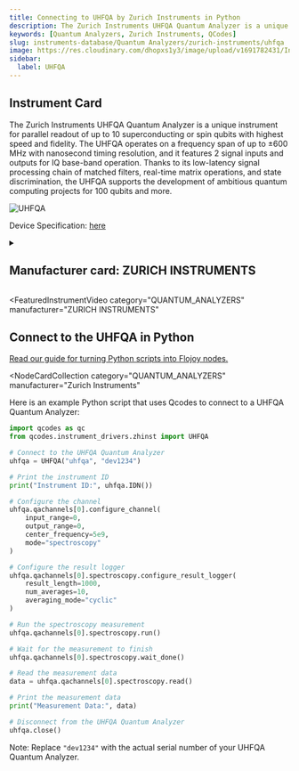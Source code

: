 ```yaml
---
title: Connecting to UHFQA by Zurich Instruments in Python
description: The Zurich Instruments UHFQA Quantum Analyzer is a unique instrument for parallel readout of up to 10 superconducting or spin qubits with highest speed and fidelity. The UHFQA operates on a frequency span of up to ±600 MHz with nanosecond timing resolution, and it features 2 signal inputs and outputs for IQ base-band operation. Thanks to its low-latency signal processing chain of matched filters, real-time matrix operations, and state discrimination, the UHFQA supports the development of ambitious quantum computing projects for 100 qubits and more.
keywords: [Quantum Analyzers, Zurich Instruments, QCodes]
slug: instruments-database/Quantum Analyzers/zurich-instruments/uhfqa
image: https://res.cloudinary.com/dhopxs1y3/image/upload/v1691782431/Instruments/Quantum%20Analyzer/UHFQA/UHFQA.webp
sidebar:
  label: UHFQA
---
```



## Instrument Card

The Zurich Instruments UHFQA Quantum Analyzer is a unique instrument for parallel readout of up to 10 superconducting or spin qubits with highest speed and fidelity. The UHFQA operates on a frequency span of up to ±600 MHz with nanosecond timing resolution, and it features 2 signal inputs and outputs for IQ base-band operation. Thanks to its low-latency signal processing chain of matched filters, real-time matrix operations, and state discrimination, the UHFQA supports the development of ambitious quantum computing projects for 100 qubits and more.

![UHFQA](https://res.cloudinary.com/dhopxs1y3/image/upload/v1691782431/Instruments/Quantum%20Analyzer/UHFQA/UHFQA.webp)

Device Specification: [here](https://docs.zhinst.com/pdf/ziUHFQA_UserManual.pdf)

<details style={{ marginTop: "15px"}}>
<summary><h2 style={{display:'inline'}}>Manufacturer card: ZURICH INSTRUMENTS</h2></summary>

![ZURICH INSTRUMENTS](https://res.cloudinary.com/dhopxs1y3/image/upload/v1692806207/Instruments/Vendor%20Logos/Zurich_Instruments.png)

Zurich Instruments Ltd. is a privately owned company developing and selling advanced test and measurement instruments equipped with software for dynamic signal analysis.

- Headquarters: Switzerland
- Yearly Revenue (millions, USD): 38
- Vendor Website: [here](https://www.zhinst.com/americas/en)

</details>


<FeaturedInstrumentVideo
  category="QUANTUM_ANALYZERS"
  manufacturer="ZURICH INSTRUMENTS"
></FeaturedInstrumentVideo>

## Connect to the UHFQA in Python

[Read our guide for turning Python scripts into Flojoy nodes.](https://docs.flojoy.ai/contribution/blocks/custom-flojoy-block/)


<Tabs>
<TabItem value="Flojoy" label="Flojoy" className="flojoy-instrument-tabs">

<NodeCardCollection
  category="QUANTUM_ANALYZERS"
  manufacturer="Zurich Instruments"
></NodeCardCollection>

</TabItem>
<TabItem value="QCodes" label="QCodes">

Here is an example Python script that uses Qcodes to connect to a UHFQA Quantum Analyzer:

```python
import qcodes as qc
from qcodes.instrument_drivers.zhinst import UHFQA

# Connect to the UHFQA Quantum Analyzer
uhfqa = UHFQA("uhfqa", "dev1234")

# Print the instrument ID
print("Instrument ID:", uhfqa.IDN())

# Configure the channel
uhfqa.qachannels[0].configure_channel(
    input_range=0,
    output_range=0,
    center_frequency=5e9,
    mode="spectroscopy"
)

# Configure the result logger
uhfqa.qachannels[0].spectroscopy.configure_result_logger(
    result_length=1000,
    num_averages=10,
    averaging_mode="cyclic"
)

# Run the spectroscopy measurement
uhfqa.qachannels[0].spectroscopy.run()

# Wait for the measurement to finish
uhfqa.qachannels[0].spectroscopy.wait_done()

# Read the measurement data
data = uhfqa.qachannels[0].spectroscopy.read()

# Print the measurement data
print("Measurement Data:", data)

# Disconnect from the UHFQA Quantum Analyzer
uhfqa.close()
```

Note: Replace `"dev1234"` with the actual serial number of your UHFQA Quantum Analyzer.

</TabItem>
</Tabs>
